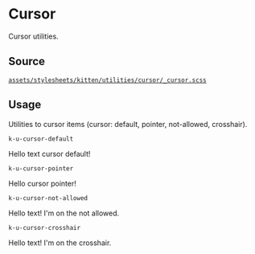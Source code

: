 
<Meta title="Documentation/CSS Utilities/Cursor" />

# Cursor

Cursor utilities.

## Source

[`assets/stylesheets/kitten/utilities/cursor/_cursor.scss`](https://github.com/KissKissBankBank/kitten/blob/master/assets/stylesheets/kitten/utilities/cursor/_cursor.scss)

## Usage

Utilities to cursor items (cursor: default, pointer, not-allowed, crosshair).

`k-u-cursor-default`
<Canvas>
<p className="k-u-cursor-default">
  Hello text cursor default!
</p>
</Canvas>

`k-u-cursor-pointer`
<Canvas>
<p className="k-u-cursor-pointer">
  Hello cursor pointer!
</p>
</Canvas>

`k-u-cursor-not-allowed`
<Canvas>
<p className="k-u-cursor-not-allowed">
  Hello text! I'm on the not allowed.
</p>
</Canvas>

`k-u-cursor-crosshair`
<Canvas>
<p className="k-u-cursor-crosshair">
  Hello text! I'm on the crosshair.
</p>
</Canvas>
